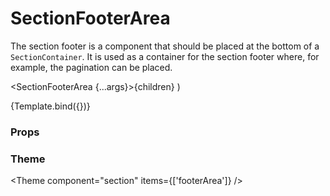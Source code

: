 
<Meta
  title="Components/Section/SectionFooterArea"
  component={SectionFooterArea}
/>

# SectionFooterArea

The section footer is a component that should be placed at the bottom of a `SectionContainer`.
It is used as a container for the section footer where, for example, the pagination can be placed.

  <SectionFooterArea {...args}>{children}</SectionFooterArea>
)

<Canvas>
  <Story name="Default" args={{ children: 'Default Section Footer' }}>
    {Template.bind({})}
  </Story>
</Canvas>

### Props

<ArgsTable story="Default" />

### Theme

<Theme component="section" items={['footerArea']} />
